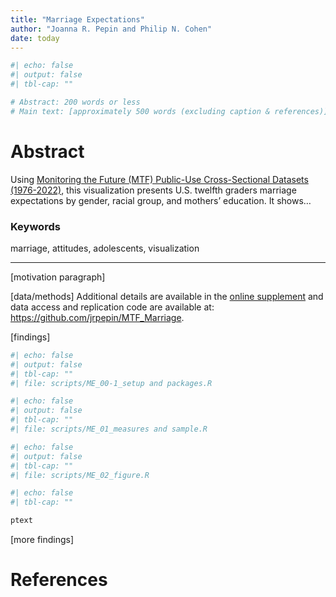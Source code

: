 ```yaml
---
title: "Marriage Expectations"
author: "Joanna R. Pepin and Philip N. Cohen"
date: today
---
```


```r
#| echo: false
#| output: false
#| tbl-cap: ""

# Abstract: 200 words or less
# Main text: [approximately 500 words (excluding caption & references)]

```


# Abstract

Using [Monitoring the Future (MTF) Public-Use Cross-Sectional Datasets (1976-2022)](https://www.icpsr.umich.edu/web/ICPSR/series/35), this visualization presents U.S. twelfth graders marriage expectations by gender, racial group, and mothers' education. It shows...


### Keywords

marriage, attitudes, adolescents, visualization

---

[motivation paragraph]

[data/methods]
Additional details are available in the [online supplement](https://jrpepin.github.io/MTF_Marriage/Supplementary-Material.html) and data access and replication code are available at: [https://github.com/jrpepin/MTF_Marriage](https://github.com/jrpepin/MTF_Marriage).

[findings]


```r
#| echo: false
#| output: false
#| tbl-cap: ""
#| file: scripts/ME_00-1_setup and packages.R
```

```r
#| echo: false
#| output: false
#| tbl-cap: ""
#| file: scripts/ME_01_measures and sample.R
```

```r
#| echo: false
#| output: false
#| tbl-cap: ""
#| file: scripts/ME_02_figure.R
```

```r
#| echo: false
#| tbl-cap: ""

ptext

```

[more findings]

# References 
